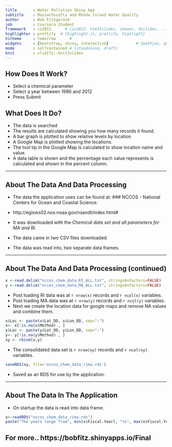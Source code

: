 ```yaml
---
title       : Water Pollution Shiny App
subtitle    : Massachusetts and Rhode Island Water Quality
author      : Bob Fitzgerald
job         : Coursera Student
framework   : io2012      # {io2012, html5slides, shower, dzslides, ...}
highlighter : prettify  # {highlight.js, prettify, highlight}
hitheme     : tomorrow      # 
widgets     : [bootstrap, shiny, interactive]            # {mathjax, quiz, bootstrap}
mode        : selfcontained # {standalone, draft}
knit        : slidify::knit2slides
---
```

## How Does It Work?
* Select a chemical parameter  
* Select a year between 1986 and 2012   
* Press Submit  

## What Does It Do?  
* The data is searched
* The results are calculated showing you how many records it found.
* A bar graph is plotted to show relative levels by location
* A Google Map is plotted showing the locations.
* The tool tip in the Google Map is calculated to show 
location name and value. 
* A data table is shown and the percentage each value represents
is calculated and shown in the percent column.

---  

## About The Data And Data Processing
* The data the application uses can be found at: 
### NCCOS - National Centers for Ocean and Coastal Science.   

* http://egisws02.nos.noaa.gov/nsandt/index.html#  
* It was downloaded with the *Chemical data set and all parameters for MA and RI*.  
* The data came in two CSV files downloaded.   
* The data was read into, two separate data frames.

---  

## About The Data And Data Processing (continued)
```r

x <-read.delim("nccos_chem_data_RI_ALL.txt", stringsAsFactors=FALSE)
y <-read.delim("nccos_chem_data_MA_ALL.txt", stringsAsFactors=FALSE)  
```  
* Post loading RI data was at `r nrow(x)` records and `r ncol(x)` variables.  
* Post loading MA data was at `r nrow(y)` records and `r ncol(y)` variables.  
* Next we create the location data for google maps and remove NA values and combine them.
```r
x$Loc <- paste(x$Lat_DD, x$Lon_DD, sep=":")
x<- x[!is.na(x$Method) , ]
y$Loc <- paste(y$Lat_DD, y$Lon_DD, sep=":")
y<- y[!is.na(y$Method) , ]
xy <- rbind(x,y)
```
* The consolidated data set is `r nrow(xy)` records and `r ncol(xy)` variables.
```r
saveRDS(xy, file='nccos_chem_data_rima.rds')
```
* Saved as an RDS for use by the application.

--- 
## About The Data In The Application

* On startup the data is read into data frame.

```r
x<-readRDS("nccos_chem_data_rima.rds")
paste("The years range from", min(x$Fiscal.Year), "to", max(x$Fiscal.Year), "and it has", length((unique(x$Parameter))), "chemicals")
```
## For more..  https://bobfitz.shinyapps.io/Final 


